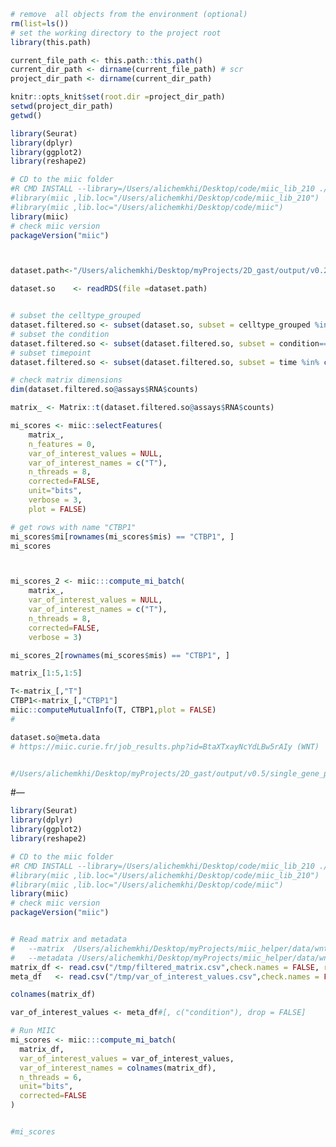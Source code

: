 
```r
# remove  all objects from the environment (optional)
rm(list=ls())
# set the working directory to the project root
library(this.path)

current_file_path <- this.path::this.path()
current_dir_path <- dirname(current_file_path) # scr
project_dir_path <- dirname(current_dir_path) 

```

```r
knitr::opts_knit$set(root.dir =project_dir_path)
setwd(project_dir_path)
getwd()
```



```r
library(Seurat)
library(dplyr)
library(ggplot2)
library(reshape2)

# CD to the miic folder
#R CMD INSTALL --library=/Users/alichemkhi/Desktop/code/miic_lib_210 ./
#library(miic ,lib.loc="/Users/alichemkhi/Desktop/code/miic_lib_210") 
#library(miic ,lib.loc="/Users/alichemkhi/Desktop/code/miic") 
library(miic)
# check miic version
packageVersion("miic")



dataset.path<-"/Users/alichemkhi/Desktop/myProjects/2D_gast/output/v0.2/dataset.filtered.grouped.rds"

dataset.so    <- readRDS(file =dataset.path)


# subset the celltype_grouped
dataset.filtered.so <- subset(dataset.so, subset = celltype_grouped %in% c("aPS"))
# subset the condition 
dataset.filtered.so <- subset(dataset.filtered.so, subset = condition=="WNT")
# subset timepoint
dataset.filtered.so <- subset(dataset.filtered.so, subset = time %in% c("t36","t37"))

# check matrix dimensions
dim(dataset.filtered.so@assays$RNA$counts)

matrix_ <- Matrix::t(dataset.filtered.so@assays$RNA$counts)

mi_scores <- miic::selectFeatures(
    matrix_,
    n_features = 0,
    var_of_interest_values = NULL,
    var_of_interest_names = c("T"),
    n_threads = 8,
    corrected=FALSE,
    unit="bits",
    verbose = 3,
    plot = FALSE)

# get rows with name "CTBP1"
mi_scores$mi[rownames(mi_scores$mis) == "CTBP1", ]
mi_scores



mi_scores_2 <- miic:::compute_mi_batch(
    matrix_,
    var_of_interest_values = NULL,
    var_of_interest_names = c("T"),
    n_threads = 8,
    corrected=FALSE,
    verbose = 3)

mi_scores_2[rownames(mi_scores$mis) == "CTBP1", ]

matrix_[1:5,1:5]
```

```r
T<-matrix_[,"T"]
CTBP1<-matrix_[,"CTBP1"]
miic::computeMutualInfo(T, CTBP1,plot = FALSE)
# 

```

```r
dataset.so@meta.data
# https://miic.curie.fr/job_results.php?id=BtaXTxayNcYdLBw5rAIy (WNT)


#/Users/alichemkhi/Desktop/myProjects/2D_gast/output/v0.5/single_gene_plots_['ExeMes']_['aPS']/T_mi_scatter_colored_unfiltered.html
```


#---

```r
library(Seurat)
library(dplyr)
library(ggplot2)
library(reshape2)

# CD to the miic folder
#R CMD INSTALL --library=/Users/alichemkhi/Desktop/code/miic_lib_210 ./
#library(miic ,lib.loc="/Users/alichemkhi/Desktop/code/miic_lib_210") 
#library(miic ,lib.loc="/Users/alichemkhi/Desktop/code/miic") 
library(miic)
# check miic version
packageVersion("miic")


# Read matrix and metadata
#   --matrix  /Users/alichemkhi/Desktop/myProjects/miic_helper/data/wnt_data_counts.csv \
#   --metadata /Users/alichemkhi/Desktop/myProjects/miic_helper/data/wnt_data_metadata.csv \
matrix_df <- read.csv("/tmp/filtered_matrix.csv",check.names = FALSE, row.names = 1)
meta_df   <- read.csv("/tmp/var_of_interest_values.csv",check.names = FALSE, row.names = 1)

colnames(matrix_df)

var_of_interest_values <- meta_df#[, c("condition"), drop = FALSE]

# Run MIIC
mi_scores <- miic:::compute_mi_batch(
  matrix_df,
  var_of_interest_values = var_of_interest_values,
  var_of_interest_names = colnames(matrix_df),
  n_threads = 6,
  unit="bits",
  corrected=FALSE
)


#mi_scores

```

